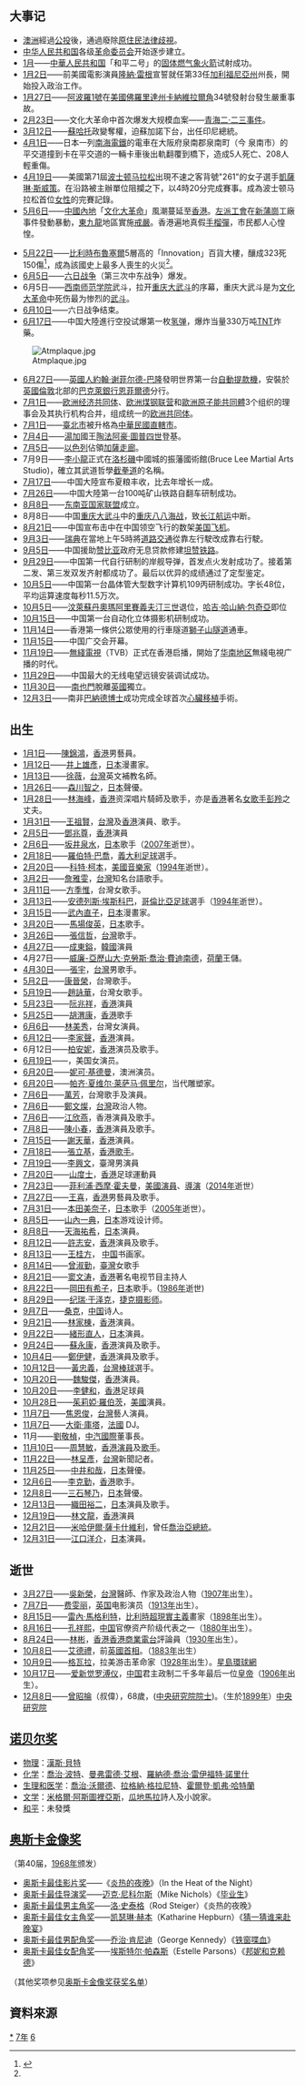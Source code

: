 {{yearTOC|1967|'''[[民國紀元|民國]]五十六年'''；日本'''[[昭和|昭和]]四十二年'''}}
{{C20YearInTopic|1967年}}

== 大事记 ==
* [[澳洲|澳洲]]經過[[公投|公投]]後，通過廢除[[原住民|原住民]][[法律|法律]][[歧視|歧視]]。
*[[中华人民共和国|中华人民共和国]]各级[[革命委员会_(文革)|革命委员会]]开始逐步建立。
* [[1月|1月]]——[[中華人民共和国|中華人民共和国]]「和平二号」的[[固態火箭發動機|固体燃]][[探空火箭|气象火箭]]试射成功。
* [[1月2日|1月2日]]——前美國電影演員[[隆納·雷根|隆納·雷根]]宣誓就任第33任[[加利福尼亞州|加利福尼亞州]]州長，開始投入政治工作。
* [[1月27日|1月27日]]——[[阿波羅1號|阿波羅1號]]在[[美國|美國]][[佛羅里達州|佛羅里達州]][[卡納維拉爾角|卡納維拉爾角]]34號發射台發生嚴重事故。
* [[2月23日|2月23日]]——文化大革命中首次爆发大规模血案——[[青海二·二三事件|青海二·二三事件]]。
* [[3月12日|3月12日]]——[[蘇哈托|蘇哈托]]政變奪權，迫蘇加諾下台，出任印尼總統。
* [[4月1日|4月1日]]——日本一列[[南海電鐵|南海電鐵]]的電車在大阪府泉南郡泉南町（今 泉南市）的平交道撞到卡在平交道的一輛卡車後出軌翻覆到橋下，造成5人死亡、208人輕重傷。
* [[4月19日|4月19日]]——美國第71屆[[波士顿马拉松|波士顿马拉松]]出現不速之客背號"261"的女子選手[[凱薩琳·斯威策|凱薩琳·斯威策]]。在沿路被主辦單位阻攔之下，以4時20分完成賽事。成為波士顿马拉松首位[[女性|女性]]的完賽記錄。
* [[5月6日|5月6日]]——[[中國內地|中國內地]]「[[文化大革命|文化大革命]]」風潮蔓延至[[香港|香港]]。[[香港工會聯合會|左派工會]]在[[新蒲崗|新蒲崗]]工廠事件發動暴動，[[東九龍|東九龍]]地區實施[[戒嚴|戒嚴]]。香港遍地真假[[手榴彈|手榴彈]]，市民都人心惶惶。
{{main|六七暴動}}
* [[5月22日|5月22日]]——[[比利時|比利時]][[布魯塞爾|布魯塞爾]]5層高的「Innovation」百貨大樓{{link-en|Innovation百貨公司大火|L'Innovation Department Store fire|發生大火}}，釀成323死150傷<ref name="appledaily20170522">{{cite news |url=http://hk.apple.nextmedia.com/international/art/20170522/20029512 |title=【從前今日】 比利時百貨恐怖大火 近500人死傷疑縱火 |publisher=[[蘋果日報_(香港)|蘋果日報 (香港)]] |date=2017年5月22日 |accessdate=2017年5月22日 |archive-date=2017年9月27日 |archive-url=https://web.archive.org/web/20170927232252/http://hk.apple.nextmedia.com/international/art/20170522/20029512 |dead-url=no }}{{zh-hant}}</ref>，成為該國史上最多人喪生的火災<ref name="appledaily20170522"/>。
* [[6月5日|6月5日]]——[[六日战争|六日战争]]（第三次中东战争）爆发。
* 6月5日——[[西南师范学院|西南师范学院]]武斗，拉开[[重庆大武斗|重庆大武斗]]的序幕，重庆大武斗是为[[文化大革命|文化大革命]]中死伤最为惨烈的[[武斗|武斗]]。
* [[6月10日|6月10日]]——六日战争结束。
* [[6月17日|6月17日]]——中国大陸進行空投试爆第一枚[[氢弹|氢弹]]，爆炸当量330万吨[[TNT|TNT]]炸藥。
[[Image:Atmplaque.jpg|thumb]]
* [[6月27日|6月27日]]——[[英國人|英國人]][[約翰·谢菲尔德-巴隆|約翰·谢菲尔德-巴隆]]發明世界第一台[[自動提款機|自動提款機]]，安裝於[[英國|英國]][[倫敦|倫敦]]北部的[[巴克萊銀行|巴克萊銀行]][[恩菲爾德鎮|恩菲爾德]]分行{{coord|51|39|08.17|N|00|04|55.04|W|region:EN_type:landmark}}。
* [[7月1日|7月1日]]——[[欧洲经济共同体|欧洲经济共同体]]、[[欧洲煤钢联营|欧洲煤钢联营]]和[[歐洲原子能共同體|歐洲原子能共同體]]3个组织的理事会及其执行机构合并，组成统一的[[欧洲共同体|欧洲共同体]]。
* [[7月1日|7月1日]]——[[臺北市|臺北市]]被升格為[[中華民國直轄市|中華民國直轄市]]。
* [[7月4日|7月4日]]——[[湯加|湯加]]國王[[陶法阿豪·圖普四世|陶法阿豪·圖普四世]]登基。
* [[7月5日|7月5日]]——[[以色列|以色列]]佔領[[加薩走廊|加薩走廊]]。
* 7月9日——[[李小龍|李小龍]]正式在[[洛杉磯|洛杉磯]]中國城的振藩國術館(Bruce Lee Martial Arts Studio)，確立其武道哲學[[截拳道|截拳道]]的名稱。
* [[7月17日|7月17日]]——中国大陸宣布夏粮丰收，比去年增长一成。
* [[7月26日|7月26日]]——中国大陸第一台100吨矿山铁路自翻车研制成功。
* [[8月8日|8月8日]]——[[东南亚国家联盟|东南亚国家联盟]]成立。
* 8月8日——中国[[重庆大武斗|重庆大武斗]]中的[[重庆八八海战|重庆八八海战]]，致[[长江|长江]][[航运|航运]]中断。
* [[8月21日|8月21日]]——中国宣布击中在中国领空飞行的数架[[美国|美国]][[飞机|飞机]]。
* [[9月3日|9月3日]]——[[瑞典|瑞典]]在當地上午5時將[[道路|道路]][[交通|交通]]從靠左行駛改成靠右行駛。
* [[9月5日|9月5日]]——中国援助[[赞比亚|赞比亚]]政府无息贷款修建[[坦赞铁路|坦赞铁路]]。
* [[9月29日|9月29日]]——中国第一代自行研制的岸舰导弹，首发点火发射成功了。接着第二发、第三发双发齐射都成功了。最后以优异的成绩通过了定型鉴定。
* [[10月5日|10月5日]]——中国第一台晶体管大型数字计算机109丙研制成功。字长48位，平均运算速度每秒11.5万次。
* [[10月5日|10月5日]]——[[汶萊|汶萊]][[汶萊蘇丹列表|蘇丹]][[奧瑪阿里賽義夫汀三世|奧瑪阿里賽義夫汀三世]]退位，[[哈吉·哈山納·包奇亞|哈吉·哈山納·包奇亞]]即位
* [[10月15日|10月15日]]——中国第一台自动化立体摄影机研制成功。
* [[11月14日|11月14日]]——香港第一條供公眾使用的行車隧道[[獅子山隧道|獅子山隧道]]通車。
* [[11月15日|11月15日]]——中国广交会开幕。
* [[11月19日|11月19日]]——[[無綫電視|無綫電視]]（TVB）正式在香港启播，開始了[[华南地区|华南地区]]無綫电視广播的时代。
* [[11月29日|11月29日]]——中国最大的无线电望远镜安装调试成功。
* [[11月30日|11月30日]]——[[南也門|南也門]]脫離[[英國|英國]]獨立。
* [[12月3日|12月3日]]——南非[[克里斯蒂安·巴納德|巴納德博士]]成功完成全球首次[[心臟移植|心臟移植]]手術。

== 出生 ==
* [[1月1日|1月1日]]——[[陳錦鴻|陳錦鴻]]，[[香港|香港]]男藝員。
* [[1月12日|1月12日]]——[[井上雄彥|井上雄彥]]，[[日本|日本]]漫畫家。
* [[1月13日|1月13日]]——[[徐薇|徐薇]]，[[台灣|台灣]]英文補教名師。
* [[1月26日|1月26日]]——[[森川智之|森川智之]]，[[日本|日本]]聲優。
* [[1月28日|1月28日]]——[[林海峰_(香港)|林海峰]]，[[香港|香港]]资深唱片騎師及歌手，亦是[[香港|香港]]著名[[女|女]][[歌手|歌手]][[彭羚|彭羚]]之丈夫。
* [[1月31日|1月31日]]——[[王祖賢|王祖賢]]，[[台灣|台灣]]及[[香港|香港]]演員、歌手。
* [[2月5日|2月5日]]——[[鄧兆尊|鄧兆尊]]，[[香港|香港]]演員
* [[2月6日|2月6日]]——[[坂井泉水|坂井泉水]]，[[日本|日本]]歌手（[[2007年|2007年]]逝世）。
* [[2月18日|2月18日]]——[[羅伯特·巴喬|羅伯特·巴喬]]，[[義大利|義大利]][[足球|足球]]選手。
* [[2月20日|2月20日]]——[[科特·柯本|科特·柯本]]，[[美國|美國]][[音樂家|音樂家]]（[[1994年|1994年]]逝世）。
* [[3月2日|3月2日]]——[[詹雅雯|詹雅雯]]，[[台灣|台灣]]知名台語歌手。
* [[3月11日|3月11日]]——[[方季惟|方季惟]]，台灣女歌手。
* [[3月13日|3月13日]]——[[安德列斯·埃斯科巴|安德列斯·埃斯科巴]]，[[哥倫比亞|哥倫比亞]][[足球|足球]]選手（[[1994年|1994年]]逝世）。
* [[3月15日|3月15日]]——[[武內直子|武內直子]]，[[日本|日本]]漫畫家。
* [[3月20日|3月20日]]——[[馬場俊英|馬場俊英]]，[[日本|日本]]歌手。
* [[3月26日|3月26日]]——[[張信哲|張信哲]]，[[台灣|台灣]]歌手。
* [[4月27日|4月27日]]——[[成東鎰|成東鎰]]，[[韓國|韓國]]演員
* 4月27日——[[威廉-亞歷山大·克勞斯·喬治·費迪南德|威廉-亞歷山大·克勞斯·喬治·費迪南德]]，[[荷蘭|荷蘭]]王儲。
* [[4月30日|4月30日]]——[[張宇|張宇]]，[[台灣|台灣]]男歌手。
* [[5月2日|5月2日]]——[[康晉榮|康晉榮]]，台灣歌手。
* [[5月19日|5月19日]]——[[趙詠華|趙詠華]]，台灣女歌手。
* [[5月23日|5月23日]]——[[阮兆祥|阮兆祥]]，[[香港|香港]]演員
* [[5月25日|5月25日]]——[[胡渭康|胡渭康]]，[[香港|香港]]歌手
* [[6月6日|6月6日]]——[[林美秀_(演員)|林美秀]]，台灣女演員。
* [[6月12日|6月12日]]——[[李家聲|李家聲]]，[[香港|香港]]演員。
* 6月12日——[[柏安妮|柏安妮]]，[[香港|香港]]演员及歌手。
* [[6月19日|6月19日]]——{{link-en|米娅·莎拉|Mia Sara}}，美国女演员。
* [[6月20日|6月20日]]——[[妮可·基德曼|妮可·基德曼]]，澳洲演员。
* [[6月20日|6月20日]]——[[帕齐·夏维尔·莱萨马·佩里尔|帕齐·夏维尔·莱萨马·佩里尔]]，当代雕塑家。
* [[7月6日|7月6日]]——[[萬芳|萬芳]]，台灣歌手及演員。
* [[7月6日|7月6日]]——[[鄭文燦|鄭文燦]]，[[台灣|台灣]]政治人物。
* [[7月6日|7月6日]]——[[江欣燕|江欣燕]]，香港演員及歌手。
* [[7月8日|7月8日]]——[[陳小春|陳小春]]，[[香港|香港]]演員及歌手。
* [[7月15日|7月15日]]——[[謝天華|謝天華]]，[[香港|香港]]演員。
* [[7月18日|7月18日]]——[[張立基|張立基]]，[[香港|香港]][[歌手|歌手]]。
* [[7月19日|7月19日]]——[[李興文|李興文]]，臺灣男演員
* [[7月20日|7月20日]]——[[山度士_(足球運動員)|山度士]]，[[香港|香港]]足球運動員
* [[7月23日|7月23日]]——[[菲利浦·西摩·霍夫曼|菲利浦·西摩·霍夫曼]]，[[美國|美國]][[演員|演員]]、[[導演|導演]]（[[2014年|2014年]]逝世）
* [[7月27日|7月27日]]——[[王喜|王喜]]，[[香港|香港]]男藝員及歌手。
* [[7月31日|7月31日]]——[[本田美奈子|本田美奈子]]，[[日本|日本]]歌手（[[2005年|2005年]]逝世）。
* [[8月5日|8月5日]]——[[山內一典|山內一典]]，[[日本|日本]]游戏设计师。
* [[8月8日|8月8日]]——[[天海祐希|天海祐希]]，[[日本|日本]]演員。
* [[8月12日|8月12日]]——[[許志安|許志安]]，[[香港|香港]]演員及歌手。
* [[8月13日|8月13日]]——[[王桂方|王桂方]]， [[中国|中国]]书画家。
* [[8月14日|8月14日]]——[[曾淑勤|曾淑勤]]，[[臺灣|臺灣]]女歌手
* [[8月21日|8月21日]]——[[窦文涛|窦文涛]]，[[香港|香港]]著名电视节目主持人
* [[8月22日|8月22日]]——[[岡田有希子|岡田有希子]]，[[日本|日本]]歌手。([[1986年|1986年]]逝世)
* [[8月29日|8月29日]]——[[纪瑞·于泽克|纪瑞·于泽克]]，[[捷克|捷克]][[摄影师|摄影师]]。
* [[9月7日|9月7日]]——[[桑克|桑克]]，[[中国|中国]]诗人。
* [[9月21日|9月21日]]——[[林家棟|林家棟]]，[[香港|香港]]演員。
* [[9月22日|9月22日]]——[[緒形直人|緒形直人]]，[[日本|日本]]演員。
* [[9月24日|9月24日]]——[[蘇永康|蘇永康]]，[[香港|香港]]演員及歌手。
* [[10月4日|10月4日]]——[[鄭伊健|鄭伊健]]，[[香港|香港]]演員及歌手。
* [[10月12日|10月12日]]——[[黃忠義|黃忠義]]，[[台灣|台灣]][[棒球|棒球]]選手。
* [[10月20日|10月20日]]——[[魏駿傑|魏駿傑]]，[[香港|香港]]演員。
* [[10月20日|10月20日]]——[[李健和|李健和]]，[[香港|香港]]足球員
* [[10月28日|10月28日]]——[[茱莉婭·羅伯茨|茱莉婭·羅伯茨]]，[[美國|美國]]演員。
* [[11月7日|11月7日]]——[[焦恩俊|焦恩俊]]，[[台灣|台灣]]藝人演員。
* [[11月7日|11月7日]]——[[大衛·庫塔_(DJ)|大衛·庫塔]]，[[法國|法國]] DJ。
* 11月——[[劉敬楨|劉敬楨]]，[[中汽國際|中汽國際]]董事長。
* [[11月10日|11月10日]]——[[周慧敏|周慧敏]]，[[香港|香港]][[演員|演員]]及[[歌手|歌手]]。
* [[11月22日|11月22日]]——[[林呈彥|林呈彥]]，[[台灣|台灣]]新聞記者。
* [[11月25日|11月25日]]——[[中井和哉|中井和哉]]，[[日本|日本]]聲優。
* [[12月6日|12月6日]]——[[李克勤|李克勤]]，[[香港|香港]]歌手。
* [[12月8日|12月8日]]——[[三石琴乃|三石琴乃]]，[[日本|日本]]聲優。
* [[12月13日|12月13日]]——[[織田裕二|織田裕二]]，[[日本|日本]]演員及歌手。
* [[12月19日|12月19日]]——[[林文龍|林文龍]]，[[香港|香港]]演員
* [[12月21日|12月21日]]——[[米哈伊爾·薩卡什維利|米哈伊爾·薩卡什維利]]，曾任[[喬治亞總統|喬治亞總統]]。
* [[12月31日|12月31日]]——[[江口洋介|江口洋介]]，[[日本|日本]]演員。

== 逝世 ==
* [[3月27日|3月27日]]——[[吳新榮|吳新榮]]，[[台灣|台灣]]醫師、作家及政治人物（[[1907年|1907年]]出生）。
* [[7月7日|7月7日]]——[[费雯丽|费雯丽]]，[[英国|英国]]电影演员（[[1913年|1913年]]出生）。
* [[8月15日|8月15日]]——[[雷內·馬格利特|雷內·馬格利特]]，[[比利時|比利時]][[超現實主義|超現實主義]]畫家（[[1898年|1898年]]出生）。
* [[8月16日|8月16日]]——[[孔祥熙|孔祥熙]]，[[中国|中国]]官僚资产阶级代表之一（[[1880年|1880年]]出生）。
* [[8月24日|8月24日]]——[[林彬_(播音员)|林彬]]，[[香港|香港]][[香港商業電台|香港商業電台]]評論員（[[1930年|1930年]]出生）。
* [[10月8日|10月8日]]——[[艾德禮|艾德禮]]，前[[英國首相|英國首相]]。（[[1883年|1883年]]出生）
* [[10月9日|10月9日]]——[[格瓦拉|格瓦拉]]，拉美游击革命家（[[1928年|1928年]]出生）。[https://web.archive.org/web/20181009092844/http://history.stnn.cc/today/2018/1009/581881.shtml 星島環球網]
* [[10月17日|10月17日]]——[[爱新觉罗溥仪|爱新觉罗溥仪]]，[[中国|中国]]君主政制二千多年最后一位[[中国皇帝|皇帝]]（[[1906年|1906年]]出生）。
* [[12月8日|12月8日]]——[[曾昭掄|曾昭掄]]（叔偉），68歲，([[中央研究院院士|中央研究院院士]])。（生於[[1899年|1899年]]）[https://academicians.sinica.edu.tw/index.php?func=1-D 中央研究院]{{Wayback|url=https://academicians.sinica.edu.tw/index.php?func=1-D |date=20161102125806 }}

== [[诺贝尔奖|诺贝尔奖]] ==
* [[诺贝尔物理学奖|物理]]：[[漢斯·貝特|漢斯·貝特]]
* [[诺贝尔化学奖|化学]]：[[喬治·波特|喬治·波特]]、[[曼弗雷德·艾根|曼弗雷德·艾根]]、[[羅納德·喬治·雷伊福特·諾里什|羅納德·喬治·雷伊福特·諾里什]]
* [[诺贝尔医学奖|生理和医学]]：[[喬治·沃爾德|喬治·沃爾德]]、[[拉格納·格拉尼特|拉格納·格拉尼特]]、[[霍爾登·凱弗·哈特蘭|霍爾登·凱弗·哈特蘭]]
* [[诺贝尔文学奖|文学]]：[[米格爾·阿斯圖裡亞斯|米格爾·阿斯圖裡亞斯]]，[[瓜地馬拉|瓜地馬拉]]詩人及小說家。
* [[诺贝尔和平奖|和平]]：未發獎

== [[奥斯卡金像奖|奥斯卡金像奖]] ==
（第40届，[[1968年|1968年]]颁发）
* [[奥斯卡最佳影片奖|奥斯卡最佳影片奖]]——《[[炎热的夜晚|炎热的夜晚]]》（In the Heat of the Night）
* [[奥斯卡最佳导演奖|奥斯卡最佳导演奖]]——[[迈克·尼科尔斯|迈克·尼科尔斯]]（Mike Nichols）《[[毕业生_(电影)|毕业生]]》
* [[奥斯卡最佳男主角奖|奥斯卡最佳男主角奖]]——[[洛·史泰格|洛·史泰格]]（Rod Steiger）《炎热的夜晚》
* [[奥斯卡最佳女主角奖|奥斯卡最佳女主角奖]]——[[凯瑟琳·赫本|凯瑟琳·赫本]]（Katharine Hepburn）《[[猜一猜谁来赴晚宴|猜一猜谁来赴晚宴]]》
* [[奥斯卡最佳男配角奖|奥斯卡最佳男配角奖]]——[[乔治·肯尼迪|乔治·肯尼迪]]（George Kennedy）《[[铁窗喋血|铁窗喋血]]》
* [[奥斯卡最佳女配角奖|奥斯卡最佳女配角奖]]——[[埃斯特尔·帕森斯|埃斯特尔·帕森斯]]（Estelle Parsons）《[[邦妮和克赖德|邦妮和克赖德]]》
（其他奖项参见[[奥斯卡金像奖获奖名单|奥斯卡金像奖获奖名单]]）

==資料來源==
{{reflist}}

[[Category:1967年|*]]
[[Category:1960年代|7年]]
[[Category:20世纪各年|6]]